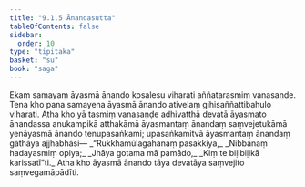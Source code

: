 ```yaml
---
title: "9.1.5 Ānandasutta"
tableOfContents: false
sidebar:
  order: 10
type: "tipitaka"
basket: "su"
book: "saga"
---
```



<DynamicBreadcrumb />

<Division number="225" book="saga" bookNo="12" page="201">

<Paragraph number="1399" book="saga">
Ekaṃ samayaṃ āyasmā ānando kosalesu viharati aññatarasmiṃ vanasaṇḍe. Tena kho pana samayena āyasmā ānando ativelaṃ gihisaññattibahulo viharati. Atha kho yā tasmiṃ vanasaṇḍe adhivatthā devatā āyasmato ānandassa anukampikā atthakāmā āyasmantaṃ ānandaṃ saṃvejetukāmā yenāyasmā ānando tenupasaṅkami; upasaṅkamitvā āyasmantaṃ ānandaṃ gāthāya ajjhabhāsi—
</Paragraph>

<Paragraph number="1400" type="verses" book="saga">
_“Rukkhamūlagahanaṃ pasakkiya,_  
_Nibbānaṃ hadayasmiṃ opiya;_  
_Jhāya gotama mā pamādo,_  
_Kiṃ te biḷibiḷikā karissatī”ti._  

</Paragraph>

<Paragraph number="1401" book="saga">
Atha kho āyasmā ānando tāya devatāya saṃvejito saṃvegamāpādīti.
</Paragraph>
</Division>